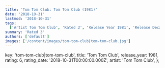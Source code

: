 ```yaml
---
title: 'Tom Tom Club: Tom Tom Club (1981)'
date: '2018-10-31'
lastmod: '2018-10-31'
tags:
  ['Artist Tom Tom Club', 'Rated 3', 'Release Year 1981', 'Release Decade 1980']
summary: 'Rated 3'
authors: ['default']
images: ['/content/images/tom-tom-club|tom-tom-club.jpg']
---
```


  key: 'tom-tom-club|tom-tom-club',
  title: 'Tom Tom Club',
  release_year: 1981,
  rating: 6,
  rating_date: '2018-10-31T00:00:00.000Z',
  artist: 'Tom Tom Club',
};

<MusicRating data={data} />
